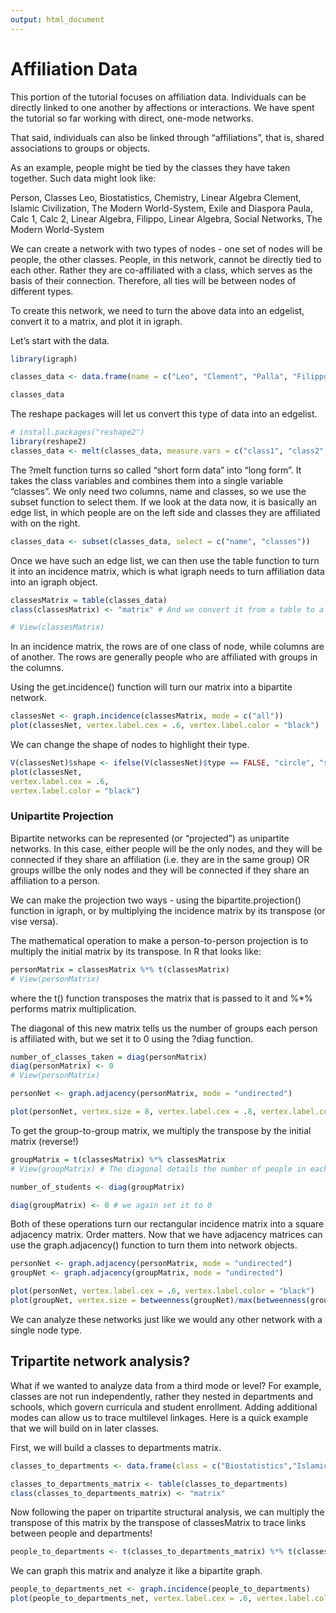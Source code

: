 ```yaml
---
output: html_document
---
```


# Affiliation Data

This portion of the tutorial focuses on affiliation data. Individuals can be directly linked to one another by affections or interactions. We have spent the tutorial so far working with direct, one-mode networks. 

That said, individuals can also be linked through "affiliations", that is, shared associations to groups or objects.  

As an example, people might be tied by the classes they have taken together. Such data might look like:
  
Person,  Classes
Leo,     Biostatistics, Chemistry, Linear Algebra
Clement, Islamic Civilization, The Modern World-System, Exile and Diaspora
Paula,   Calc 1, Calc 2, Linear Algebra, 
Filippo, Linear Algebra, Social Networks, The Modern World-System

We can create a network with two types of nodes - one set of nodes will be people, the other classes. People, in this network, cannot be directly tied to each other. Rather they are co-affiliated with a class, which serves as the basis of their connection. Therefore, all ties will be between nodes of different types.

To create this network, we need to turn the above data into an edgelist, convert it to a matrix, and plot it in igraph.

Let's start with the data.

```r
library(igraph)

classes_data <- data.frame(name = c("Leo", "Clement", "Palla", "Filippo"), class1 = c("Biostatistics","Islamic Civ", "Calc 1", "Linear Algebra"), class2 = c("Chemistry", "The Modern World-System", "Calc 2", "Social Networks"), class3 = c("Linear Algebra", "Exile and Diaspora", "Linear Algebra", "The Modern World-System"), stringsAsFactors = FALSE)

classes_data
```

The reshape packages will let us convert this type of data into an edgelist.

```r
# install.packages("reshape2")
library(reshape2)
classes_data <- melt(classes_data, measure.vars = c("class1", "class2","class3"), value.name = "classes", variable.name = "order")
```

The ?melt function turns so called "short form data" into "long form". It takes the class variables and combines them into a single variable "classes". We only need two columns, name and classes, so we use the subset function to select them. If we look at the data now, it is basically an edge list, in which people are on the left side and classes they are affiliated with on the right.

```r
classes_data <- subset(classes_data, select = c("name", "classes"))
```

Once we have such an edge list, we can then use the table function to turn it into an incidence matrix, which is what igraph needs to turn affiliation data into an igraph object.

```r
classesMatrix = table(classes_data)
class(classesMatrix) <- "matrix" # And we convert it from a table to a matrix

# View(classesMatrix)
```

In an incidence matrix, the rows are of one class of node, while columns are of another. The rows are generally people who are affiliated with groups in the columns. 

Using the get.incidence() function will turn our matrix into a bipartite network. 

```r
classesNet <- graph.incidence(classesMatrix, mode = c("all"))
plot(classesNet, vertex.label.cex = .6, vertex.label.color = "black")
```

We can change the shape of nodes to highlight their type.

```r
V(classesNet)$shape <- ifelse(V(classesNet)$type == FALSE, "circle", "square")
plot(classesNet, 
vertex.label.cex = .6, 
vertex.label.color = "black")
```

### Unipartite Projection

Bipartite networks can be represented (or "projected") as unipartite networks.  In this case, either people will be the only nodes, and they will be connected if they share an affiliation (i.e. they are in the same group) OR groups willbe the only nodes and they will be connected if they share an affiliation to a person. 

We can make the projection two ways - using the bipartite.projection() function in igraph, or by multiplying the incidence matrix by its transpose (or vise versa).  

The mathematical operation to make a person-to-person projection is to multiply the initial matrix by its transpose. In R that looks like:

```r
personMatrix = classesMatrix %*% t(classesMatrix) 
# View(personMatrix)
```

where the t() function transposes the matrix that is passed to it and %*% performs matrix multiplication. 

The diagonal of this new matrix tells us the number of groups each person is affiliated with, but we set it to 0 using the ?diag function.

```r
number_of_classes_taken = diag(personMatrix)
diag(personMatrix) <- 0 
# View(personMatrix)

personNet <- graph.adjacency(personMatrix, mode = "undirected")

plot(personNet, vertex.size = 8, vertex.label.cex = .8, vertex.label.color = "black")

```

To get the group-to-group matrix, we multiply the transpose by the initial matrix (reverse!)

```r
groupMatrix = t(classesMatrix) %*% classesMatrix
# View(groupMatrix) # The diagonal details the number of people in each class

number_of_students <- diag(groupMatrix)

diag(groupMatrix) <- 0 # we again set it to 0
```

Both of these operations turn our rectangular incidence matrix into a square adjacency matrix. Order matters. Now that we have adjacency matrices can use the graph.adjacency() function to turn them into network objects.

```r
personNet <- graph.adjacency(personMatrix, mode = "undirected")
groupNet <- graph.adjacency(groupMatrix, mode = "undirected")

plot(personNet, vertex.label.cex = .6, vertex.label.color = "black")
plot(groupNet, vertex.size = betweenness(groupNet)/max(betweenness(groupNet)) * 10, vertex.label.cex = .6, vertex.label.color = "black")
```

We can analyze these networks just like we would any other network with a single node type.

## Tripartite network analysis?

What if we wanted to analyze data from a third mode or level? For example, classes are not run independently, rather they nested in departments and schools, which govern curricula and student enrollment. Adding additional modes can allow us to trace multilevel linkages. Here is a quick example that we will build on in later classes. 

First, we will build a classes to departments matrix. 
```r
classes_to_departments <- data.frame(class = c("Biostatistics","Islamic Civ", "Calc 1", "Linear Algebra", "Chemistry", "The Modern World-System", "Calc 2", "Social Networks", "Exile and Diaspora"), department = c("Math", "History", "Math", "Math", "Chemistry", "Sociology", "Math", "Sociology", "History"), stringsAsFactors = F)

classes_to_departments_matrix <- table(classes_to_departments)
class(classes_to_departments_matrix) <- "matrix"  
```

Now following the paper on tripartite structural analysis, we can multiply the transpose of this matrix by the transpose of classesMatrix to trace links between people and departments!
```r
people_to_departments <- t(classes_to_departments_matrix) %*% t(classesMatrix)
```

We can graph this matrix and analyze it like a bipartite graph. 
```r
people_to_departments_net <- graph.incidence(people_to_departments)
plot(people_to_departments_net, vertex.label.cex = .6, vertex.label.color = "black")
```